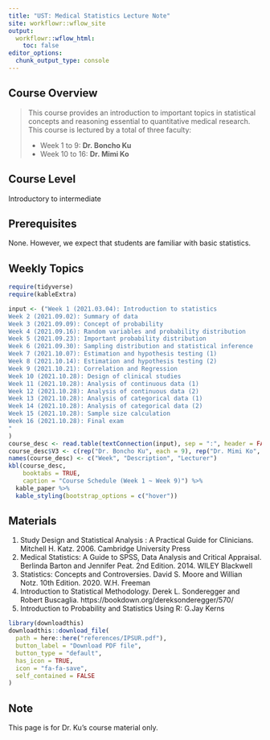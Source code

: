 ```yaml
---
title: "UST: Medical Statistics Lecture Note"
site: workflowr::wflow_site
output:
  workflowr::wflow_html:
    toc: false
editor_options:
  chunk_output_type: console
---
```



## **Course Overview**

> This course provides an introduction to important topics in statistical concepts and reasoning 
essential to quantitative medical research. 
> This course is lectured by a total of three faculty:
>
>   - Week 1 to 9: **Dr. Boncho Ku**
>   - Week 10 to 16: **Dr. Mimi Ko**


## **Course Level**

Introductory to intermediate


## **Prerequisites**

None. However, we expect that students are familiar with basic statistics.


## **Weekly Topics** 


```r
require(tidyverse)
require(kableExtra)

input <- ("Week 1 (2021.03.04): Introduction to statistics
Week 2 (2021.09.02): Summary of data
Week 3 (2021.09.09): Concept of probability
Week 4 (2021.09.16): Random variables and probability distribution
Week 5 (2021.09.23): Important probability distribution
Week 6 (2021.09.30): Sampling distribution and statistical inference
Week 7 (2021.10.07): Estimation and hypothesis testing (1)
Week 8 (2021.10.14): Estimation and hypothesis testing (2)
Week 9 (2021.10.21): Correlation and Regression
Week 10 (2021.10.28): Design of clinical studies
Week 11 (2021.10.28): Analysis of continuous data (1)
Week 12 (2021.10.28): Analysis of continuous data (2)
Week 13 (2021.10.28): Analysis of categorical data (1)
Week 14 (2021.10.28): Analysis of categorical data (2)
Week 15 (2021.10.28): Sample size calculation
Week 16 (2021.10.28): Final exam
"
)
course_desc <- read.table(textConnection(input), sep = ":", header = FALSE)
course_desc$V3 <- c(rep("Dr. Boncho Ku", each = 9), rep("Dr. Mimi Ko", each = 7))
names(course_desc) <- c("Week", "Description", "Lecturer")
kbl(course_desc, 
    booktabs = TRUE, 
    caption = "Course Schedule (Week 1 ~ Week 9)") %>% 
  kable_paper %>% 
  kable_styling(bootstrap_options = c("hover"))

```


<!-- ### Week 1: Introduction  -->

<!-- Introduction to statistics and overview the world of statistics.  -->

<!-- ### Week 2: Terminologies and descriptive statistics  -->

<!-- Important terminologies related to statistics will be introduced. Illustrate the descriptive statistics including mean, variance (standard deviation),  -->
<!-- median, and inter-quartile range.  -->



## **Materials**

1.	Study Design and Statistical Analysis : A Practical Guide for Clinicians.  Mitchell H. Katz. 2006. Cambridge University Press 
2.	Medical Statistics: A Guide to SPSS, Data Analysis and Critical Appraisal. Berlinda Barton and Jennifer Peat. 2nd Edition. 2014. WILEY Blackwell 
3.	Statistics: Concepts and Controversies. David S. Moore and Willian Notz. 10th Edition. 2020. W.H. Freeman 
4.	Introduction to Statistical Methodology. Derek L. Sonderegger and Robert Buscaglia. https://bookdown.org/dereksonderegger/570/ 
5.  Introduction to Probability and Statistics Using R: G.Jay Kerns

```r
library(downloadthis)
downloadthis::download_file(
  path = here::here("references/IPSUR.pdf"), 
  button_label = "Download PDF file", 
  button_type = "default", 
  has_icon = TRUE, 
  icon = "fa-fa-save", 
  self_contained = FALSE
)

```



## **Note**

This page is for Dr. Ku's course material only. 





